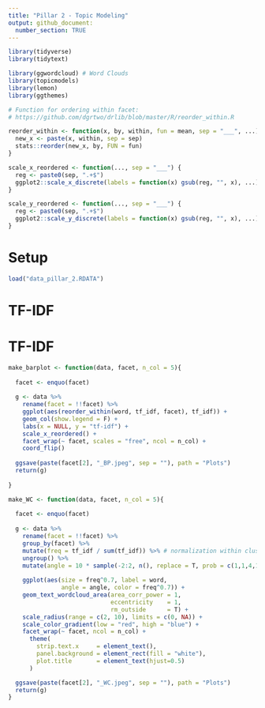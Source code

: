 ```yaml
---
title: "Pillar 2 - Topic Modeling"
output: github_document:
  number_section: TRUE
---
```


```r
library(tidyverse)
library(tidytext)

library(ggwordcloud) # Word Clouds
library(topicmodels)
library(lemon)
library(ggthemes)
```

```r

# Function for ordering within facet:
# https://github.com/dgrtwo/drlib/blob/master/R/reorder_within.R

reorder_within <- function(x, by, within, fun = mean, sep = "___", ...) {
  new_x <- paste(x, within, sep = sep)
  stats::reorder(new_x, by, FUN = fun)
}

scale_x_reordered <- function(..., sep = "___") {
  reg <- paste0(sep, ".+$")
  ggplot2::scale_x_discrete(labels = function(x) gsub(reg, "", x), ...)
}

scale_y_reordered <- function(..., sep = "___") {
  reg <- paste0(sep, ".+$")
  ggplot2::scale_y_discrete(labels = function(x) gsub(reg, "", x), ...)
}
```

# Setup
```r
load("data_pillar_2.RDATA")
```

# TF-IDF
# TF-IDF
```r
make_barplot <- function(data, facet, n_col = 5){
  
  facet <- enquo(facet)
  
  g <- data %>%
    rename(facet = !!facet) %>%
    ggplot(aes(reorder_within(word, tf_idf, facet), tf_idf)) +
    geom_col(show.legend = F) +
    labs(x = NULL, y = "tf-idf") +
    scale_x_reordered() +
    facet_wrap(~ facet, scales = "free", ncol = n_col) +
    coord_flip()
  
  ggsave(paste(facet[2], "_BP.jpeg", sep = ""), path = "Plots")
  return(g)
  
}

make_WC <- function(data, facet, n_col = 5){
  
  facet <- enquo(facet)
  
  g <- data %>%
    rename(facet = !!facet) %>%
    group_by(facet) %>%
    mutate(freq = tf_idf / sum(tf_idf)) %>% # normalization within clusters
    ungroup() %>%
    mutate(angle = 10 * sample(-2:2, n(), replace = T, prob = c(1,1,4,1,1))) %>%
    
    ggplot(aes(size = freq^0.7, label = word, 
               angle = angle, color = freq^0.7)) +
    geom_text_wordcloud_area(area_corr_power = 1,
                             eccentricity    = 1,
                             rm_outside      = T) +
    scale_radius(range = c(2, 10), limits = c(0, NA)) +
    scale_color_gradient(low = "red", high = "blue") +
    facet_wrap(~ facet, ncol = n_col) + 
      theme(
        strip.text.x     = element_text(),
        panel.background = element_rect(fill = "white"),
        plot.title       = element_text(hjust=0.5)
      )

  ggsave(paste(facet[2], "_WC.jpeg", sep = ""), path = "Plots")
  return(g)
}
```